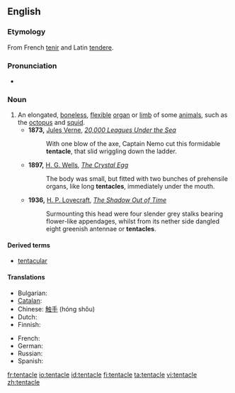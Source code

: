 ==English==

===Etymology===
From French [[tenir]] and Latin [[tendere]].

===Pronunciation===
* {{audio|en-us-tentacle.ogg|Audio (US)}}

===Noun===
{{en-noun}}

# An elongated, [[boneless]], [[flexible]] [[organ]] or [[limb]] of some [[animal]]s, such as the [[octopus]] and [[squid]].
#* '''1873,''' [[s:Author:Jules Verne|Jules Verne]], ''[http://etext.lib.virginia.edu/etcbin/ot2www-pubeng?specfile=/texts/english/modeng/publicsearch/modengpub.o2w&act=surround&offset=657864232&tag=Verne,+Jules,+1828-1905:+Twenty+Thousand+Leagues+Under+the+Sea,+1873&query=+tentacle&id=VerTwen 20,000 Leagues Under the Sea]''
#*: With one blow of the axe, Captain Nemo cut this formidable '''tentacle''', that slid wriggling down the ladder.
#* '''1897,''' [[s:Author:H._G._Wells|H. G. Wells]], ''[[s:The_Crystal_Egg|The Crystal Egg]]''
#*: The body was small, but fitted with two bunches of prehensile organs, like long '''tentacles''', immediately under the mouth.
#* '''1936,''' [[s:Author:Howard_Phillips_Lovecraft|H. P. Lovecraft]], ''[[s:The_Shadow_Out_of_Time/Chapter_4|The Shadow Out of Time]]''
#*: Surmounting this head were four slender grey stalks bearing flower-like appendages, whilst from its nether side dangled eight greenish antennae or '''tentacles'''.

====Derived terms====
* [[tentacular]]

====Translations====
{{trans-top|elongated, boneless, flexible appendage}}
* Bulgarian: {{t|bg|пипало|g=m|sc=Cyrl}}
* [[Catalan]]: {{t-|ca|tentacle|m}}
* Chinese: [[触手]] (hóng shǒu)
* Dutch: {{t|nl|tentakel|n}}
* Finnish: {{t-|fi|lonkero}}
{{trans-mid}}
* French: {{t+|fr|tentacule|m}}
* German: {{t+|de|Tentakel|g=m|g2=n}}
* Russian: {{t|ru|щупальце|n|tr=š'úpal'ce|sc=Cyrl}}
* Spanish: {{t|es|tentáculo|m}}
{{trans-bottom}}

[[fr:tentacle]]
[[io:tentacle]]
[[id:tentacle]]
[[fi:tentacle]]
[[ta:tentacle]]
[[vi:tentacle]]
[[zh:tentacle]]